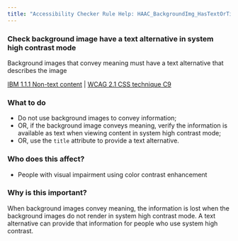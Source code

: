 ```yaml
---
title: "Accessibility Checker Rule Help: HAAC_BackgroundImg_HasTextOrTitle"
---
```


<div className="toolHelp">
<Row>
<Column colLg={11} colMd={5} colSm={4} className="toolMain">

<div id="locLevel"></div>

### Check background image have a text alternative in system high contrast mode
Background images that convey meaning must have a text alternative that describes the image

[IBM 1.1.1 Non-text content](https://www.ibm.com/able/guidelines/ci162/non_text_content.html) | [WCAG 2.1 CSS technique C9](https://www.w3.org/WAI/WCAG21/Techniques/css/C9)

<div id="locSnippet"></div>

### What to do

* Do not use background images to convey information;
* OR, if the background image conveys meaning, verify the information is available as text when viewing content in system high contrast mode;
* OR, use the `title` attribute to provide a text alternative.


</Column>
<Column colLg={5} colMd={3} colSm={4} className="toolLeft">

### Who does this affect?

* People with visual impairment using color contrast enhancement

### Why is this important?

When background images convey meaning, the information is lost when the background images do not render in system high contrast mode. A text alternative can provide that information for people who use system high contrast.

</Column>
</Row>
</div>

